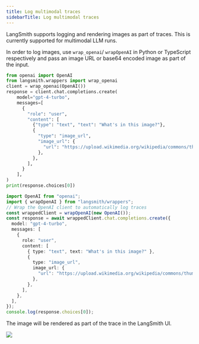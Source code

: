 ```yaml
---
title: Log multimodal traces
sidebarTitle: Log multimodal traces
---
```


LangSmith supports logging and rendering images as part of traces. This is currently supported for multimodal LLM runs.

In order to log images, use `wrap_openai`/ `wrapOpenAI` in Python or TypeScript respectively and pass an image URL or base64 encoded image as part of the input.

<CodeGroup>

```python Python
from openai import OpenAI
from langsmith.wrappers import wrap_openai
client = wrap_openai(OpenAI())
response = client.chat.completions.create(
    model="gpt-4-turbo",
    messages=[
      {
        "role": "user",
        "content": [
          {"type": "text", "text": "What's in this image?"},
          {
            "type": "image_url",
            "image_url": {
              "url": "https://upload.wikimedia.org/wikipedia/commons/thumb/d/dd/Gfp-wisconsin-madison-the-nature-boardwalk.jpg/2560px-Gfp-wisconsin-madison-the-nature-boardwalk.jpg",
            },
          },
        ],
      }
    ],
)
print(response.choices[0])
```

```typescript TypeScript
import OpenAI from "openai";
import { wrapOpenAI } from "langsmith/wrappers";
// Wrap the OpenAI client to automatically log traces
const wrappedClient = wrapOpenAI(new OpenAI());
const response = await wrappedClient.chat.completions.create({
  model: "gpt-4-turbo",
  messages: [
    {
      role: "user",
      content: [
        { type: "text", text: "What's in this image?" },
        {
          type: "image_url",
          image_url: {
            "url": "https://upload.wikimedia.org/wikipedia/commons/thumb/d/dd/Gfp-wisconsin-madison-the-nature-boardwalk.jpg/2560px-Gfp-wisconsin-madison-the-nature-boardwalk.jpg",
          },
        },
      ],
    },
  ],
});
console.log(response.choices[0]);
```

</CodeGroup>

The image will be rendered as part of the trace in the LangSmith UI.

![](/langsmith/images/multimodal.png)
